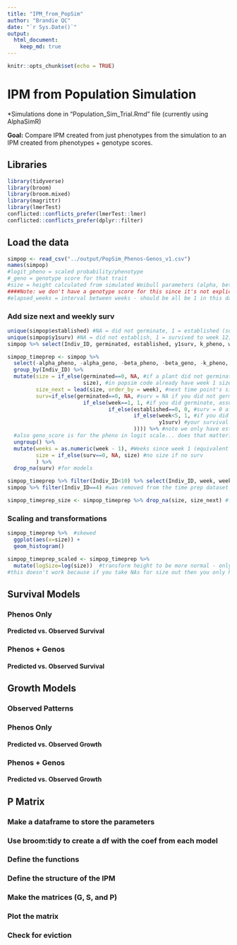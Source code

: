 ```yaml
---
title: "IPM_from_PopSim"
author: "Brandie QC"
date: "`r Sys.Date()`"
output: 
  html_document: 
    keep_md: true
---
```


```r
knitr::opts_chunk$set(echo = TRUE)
```

# IPM from Population Simulation

\*Simulations done in "Population_Sim_Trial.Rmd" file (currently using AlphaSimR)

**Goal:** Compare IPM created from just phenotypes from the simulation to an IPM created from phenotypes + genotype scores.

## Libraries

```r
library(tidyverse)
library(broom)
library(broom.mixed)
library(magrittr)
library(lmerTest)
conflicted::conflicts_prefer(lmerTest::lmer)
conflicted::conflicts_prefer(dplyr::filter)
```

## Load the data
```r
simpop <- read_csv("../output/PopSim_Phenos-Genos_v1.csv")
names(simpop)
#logit_pheno = scaled probability/phenotype
#_geno = genotype score for that trait 
#size = height calculated from simulated Weibull parameters (alpha, beta, k, and delta)
####Note: we don't have a genotype score for this since it's not explicitly estimated by the pop sim...
#elapsed_weeks = interval between weeks - should be all be 1 in this data
```

### Add size next and weekly surv
```r
unique(simpop$established) #NA = did not germinate, 1 = established (survived first 3 weeks in field); 0 = did not establish
unique(simpop$y1surv) #NA = did not establish, 1 = survived to week 12; 0 = did not survive 
simpop %>% select(Indiv_ID, germinated, established, y1surv, k_pheno, week, size) %>% filter(Indiv_ID<5)

simpop_timeprep <- simpop %>%
  select(-alpha_pheno, -alpha_geno, -beta_pheno, -beta_geno, -k_pheno, -k_geno, -delta_pheno, -delta_geno) %>% 
  group_by(Indiv_ID) %>% 
  mutate(size = if_else(germinated==0, NA, #if a plant did not germinate it cannot have a size at any time
                        size), #in popsim code already have week 1 size = beta (min size)
         size_next = lead(size, order_by = week), #next time point's size; *see note about not having a genotype score for this...
         surv=if_else(germinated==0, NA, #surv = NA if you did not germ 
                        if_else(week==1, 1, #if you did germinate, assume you survived to week 1 (equivalent to pre-transplant size time point)
                                if_else(established==0, 0, #surv = 0 after week 1 if you did not establish 
                                        if_else(week<5, 1, #if you did establish, your surv is equal to 1 for the first 3 weeks post-transplant 
                                                y1surv) #your survival for weeks 5-12 is then equal to your y1surv
                                        )))) %>% #note we only have establishment and y1surv survival from the pop sim --> little weekly variation 
  #also geno_score is for the pheno in logit scale... does that matter?
  ungroup() %>%
  mutate(weeks = as.numeric(week - 1), #Weeks since week 1 (equivalent to pre-transplant or initial size) 
         size = if_else(surv==0, NA, size) #no size if no surv 
         ) %>%   
  drop_na(surv) #for models

simpop_timeprep %>% filter(Indiv_ID<10) %>% select(Indiv_ID, week, weeks, germinated, established, y1surv, size, size_next, surv) #look at data for a few indivs to see if above worked
simpop %>% filter(Indiv_ID==4) #was removed from the time prep dataset since it did not germinate --> no size or surv 

simpop_timeprep_size <- simpop_timeprep %>% drop_na(size, size_next) #for size models 
```

### Scaling and transformations
```r
simpop_timeprep %>%  #skewed
  ggplot(aes(x=size)) +
  geom_histogram()

simpop_timeprep_scaled <- simpop_timeprep %>% 
  mutate(logSize=log(size))  #transform height to be more normal - only for surv models 
#this doesn't work because if you take NAs for size out then you only have surv = 1 ...
```

## Survival Models

### Phenos Only

#### Predicted vs. Observed Survival

### Phenos + Genos

#### Predicted vs. Observed Survival

## Growth Models

### Observed Patterns

### Phenos Only

#### Predicted vs. Observed Growth

### Phenos + Genos

#### Predicted vs. Observed Growth

## P Matrix

### Make a dataframe to store the parameters

### Use broom:tidy to create a df with the coef from each model

### Define the functions

### Define the structure of the IPM

### Make the matrices (G, S, and P)

### Plot the matrix

### Check for eviction
